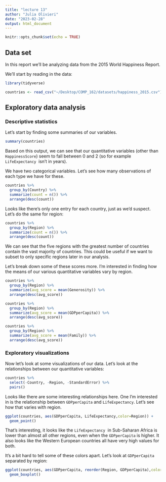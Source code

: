 ```yaml
---
title: "lecture 13"
author: "Julia Olivieri"
date: "2023-02-28"
output: html_document
---
```


```r
knitr::opts_chunk$set(echo = TRUE)
```

## Data set

In this report we'll be analyzing data from the 2015 World Happiness Report.

We'll start by reading in the data:

```r
library(tidyverse)

countries <- read_csv("~/Desktop/COMP_162/datasets/happiness_2015.csv")
```
## Exploratory data analysis

### Descriptive statistics

Let's start by finding some summaries of our variables.

```r
summary(countries)
```
Based on this output, we can see that our quantitative variables (other than `HappinessScore`) seem to fall between 0 and 2 (so for example `LifeExpectancy`  isn't in years).

We have two categorical variables. Let's see how many observations of each type we have for these.

```r
countries %>%
  group_by(Country) %>%
  summarize(count = n()) %>%
  arrange(desc(count))
```
Looks like there's only one entry for each country, just as we'd suspect. Let's do the same for region:

```r
countries %>%
  group_by(Region) %>%
  summarize(count = n()) %>%
  arrange(desc(count))
```

We can see that the five regions with the greatest number of countries contain the vast majority of countries. This could be useful if we want to subset to only specific regions later in our analysis.

Let's break down some of these scores more. I'm interested in finding how the means of our various quantitative variables vary by region.

```r
countries %>%
  group_by(Region) %>%
  summarize(avg_score = mean(Generosity)) %>%
  arrange(desc(avg_score))
```

```r
countries %>%
  group_by(Region) %>%
  summarize(avg_score = mean(GDPperCapita)) %>%
  arrange(desc(avg_score))
```

```r
countries %>%
  group_by(Region) %>%
  summarize(avg_score = mean(Family)) %>%
  arrange(desc(avg_score))
```

### Exploratory visualizations

Now let's look at some visualizations of our data. Let's look at the relationships between our quantitative variables:

```r
countries %>%
  select(-Country, -Region, -StandardError) %>%
  pairs()
```
Looks like there are some interesting relationships here. One I'm interested in is the relationship between `GDPperCapita` and `LifeExpectancy`. Let's see how that varies with region.

```r
ggplot(countries, aes(GDPperCapita, LifeExpectancy,color=Region)) +
  geom_point()
```

That's interesting, it looks like the `LifeExpectancy`  in Sub-Saharan Africa is lower than almost all other regions, even when the `GDPperCapita` is higher. It also looks like the Western European countries all have very high values for both.

It's a bit hard to tell some of these colors apart. Let's look at `GDPperCapita`  separated by region:

```r
ggplot(countries, aes(GDPperCapita, reorder(Region, GDPperCapita),color=Region)) +
  geom_boxplot()
```

